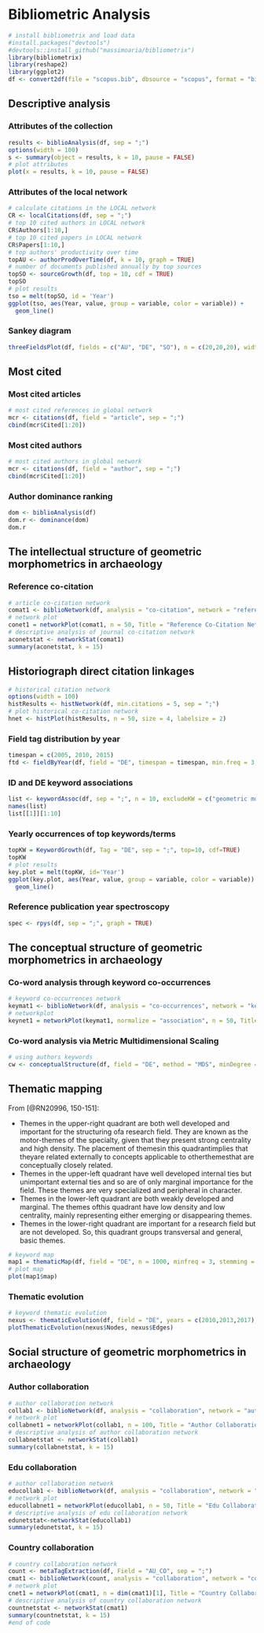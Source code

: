 # Bibliometric Analysis

```r
# install bibliometrix and load data
#install.packages("devtools")
#devtools::install_github("massimoaria/bibliometrix")
library(bibliometrix)
library(reshape2)
library(ggplot2)
df <- convert2df(file = "scopus.bib", dbsource = "scopus", format = "bibtex")
```

## Descriptive analysis

### Attributes of the collection

```r
results <- biblioAnalysis(df, sep = ";")
options(width = 100)
s <- summary(object = results, k = 10, pause = FALSE)
# plot attributes
plot(x = results, k = 10, pause = FALSE)
```

### Attributes of the local network

```r
# calculate citations in the LOCAL network
CR <- localCitations(df, sep = ";")
# top 10 cited authors in LOCAL network
CR$Authors[1:10,]
# top 10 cited papers in LOCAL network
CR$Papers[1:10,]
# top authors' productivity over time
topAU <- authorProdOverTime(df, k = 10, graph = TRUE)
# number of documents published annually by top sources
topSO <- sourceGrowth(df, top = 10, cdf = TRUE)
topSO
# plot results
tso = melt(topSO, id = 'Year')
ggplot(tso, aes(Year, value, group = variable, color = variable)) + 
  geom_line()
```

### Sankey diagram

```r
threeFieldsPlot(df, fields = c("AU", "DE", "SO"), n = c(20,20,20), width = 800, height = 800)
```

## Most cited

### Most cited articles

```r
# most cited references in global network
mcr <- citations(df, field = "article", sep = ";")
cbind(mcr$Cited[1:20])
```

### Most cited authors

```r
# most cited authors in global network
mcr <- citations(df, field = "author", sep = ";")
cbind(mcr$Cited[1:20])
```

### Author dominance ranking

```r
dom <- biblioAnalysis(df)
dom.r <- dominance(dom)
dom.r
```

## The intellectual structure of geometric morphometrics in archaeology

### Reference co-citation

```r
# article co-citation network
comat1 <- biblioNetwork(df, analysis = "co-citation", network = "references", sep = ";")
# network plot
conet1 = networkPlot(comat1, n = 50, Title = "Reference Co-Citation Network", type = "auto", size = 20, size.cex = T, remove.multiple = FALSE, labelsize = 0.4, edgesize = 5, edges.min = 3)
# descriptive analysis of journal co-citation network
aconetstat <- networkStat(comat1)
summary(aconetstat, k = 15)
```

## Historiograph direct citation linkages

```r
# historical citation network
options(width = 100)
histResults <- histNetwork(df, min.citations = 5, sep = ";")
# plot historical co-citation network
hnet <- histPlot(histResults, n = 50, size = 4, labelsize = 2)
```

### Field tag distribution by year

```r
timespan = c(2005, 2010, 2015)
ftd <- fieldByYear(df, field = "DE", timespan = timespan, min.freq = 3, n.items = 5, labelsize = 3, graph = TRUE)
```

### ID and DE keyword associations

```r
list <- keywordAssoc(df, sep = ";", n = 10, excludeKW = c("geometric morphometric","geometric morphometrics"))
names(list)
list[[1]][1:10]
```

### Yearly occurrences of top keywords/terms

```r
topKW = KeywordGrowth(df, Tag = "DE", sep = ";", top=10, cdf=TRUE)
topKW
# plot results
key.plot = melt(topKW, id='Year')
ggplot(key.plot, aes(Year, value, group = variable, color = variable)) + 
  geom_line()
```

### Reference publication year spectroscopy

```r
spec <- rpys(df, sep = ";", graph = TRUE)
```

## The conceptual structure of geometric morphometrics in archaeology

### Co-word analysis through keyword co-occurrences

```r
# keyword co-occurrences network
keymat1 <- biblioNetwork(df, analysis = "co-occurrences", network = "keywords", sep = ";")
# networkplot
keynet1 = networkPlot(keymat1, normalize = "association", n = 50, Title = "Keyword Co-occurrences", type = "auto", size = 5, edgesize = 2, labelsize = 0.4)
```

### Co-word analysis via Metric Multidimensional Scaling

```r
# using authors keywords
cw <- conceptualStructure(df, field = "DE", method = "MDS", minDegree = 3, clust = "auto", stemming = FALSE, labelsize = 8, documents = 15)
```

## Thematic mapping

From [@RN20996, 150-151]:

* Themes in the upper-right quadrant are both well developed and important for the structuring ofa research field. They are known as the motor-themes of the specialty, given that they present strong centrality and high density. The placement of themesin this quadrantimplies that theyare related externally to concepts applicable to otherthemesthat are conceptually closely related.
* Themes in the upper-left quadrant have well developed internal ties but unimportant external ties and so are of only marginal importance for the field. These themes are very specialized and peripheral in character.
* Themes in the lower-left quadrant are both weakly developed and marginal. The themes ofthis quadrant have low density and low centrality, mainly representing either emerging or disappearing themes.
* Themes in the lower-right quadrant are important for a research field but are not developed. So, this quadrant groups transversal and general, basic themes.

```r
# keyword map
map1 = thematicMap(df, field = "DE", n = 1000, minfreq = 3, stemming = FALSE, size = 0.8, n.labels = 1, repel = TRUE)
# plot map
plot(map1$map)
```

### Thematic evolution

```r
# keyword thematic evolution
nexus <- thematicEvolution(df, field = "DE", years = c(2010,2013,2017), n = 2000, minFreq = 2, size = 0.8, n.labels = 1, repel = TRUE)
plotThematicEvolution(nexus$Nodes, nexus$Edges)
```

## Social structure of geometric morphometrics in archaeology

### Author collaboration

```r
# author collaboration network
collab1 <- biblioNetwork(df, analysis = "collaboration", network = "authors", sep = ";")
# network plot
collabnet1 = networkPlot(collab1, n = 100, Title = "Author Collaboration", type = "auto", size = 15, size.cex = T, edgesize = 3, labelsize = 0.5)
# descriptive analysis of author collaboration network
collabnetstat <- networkStat(collab1)
summary(collabnetstat, k = 15)
```

### Edu collaboration

```r
# author collaboration network
educollab1 <- biblioNetwork(df, analysis = "collaboration", network = "universities",sep = ";")
# network plot
educollabnet1 = networkPlot(educollab1, n = 50, Title = "Edu Collaboration", type = "fruchterman", size = 25, size.cex = T, edgesize = 3, labelsize = 0.4)
# descriptive analysis of edu collaboration network
edunetstat<-networkStat(educollab1)
summary(edunetstat, k = 15)
```

### Country collaboration

```r
# country collaboration network
count <- metaTagExtraction(df, Field = "AU_CO", sep = ";")
cmat1 <- biblioNetwork(count, analysis = "collaboration", network = "countries", sep = ";")
# network plot
cnet1 = networkPlot(cmat1, n = dim(cmat1)[1], Title = "Country Collaboration", type = "circle", size = 10, size.cex = T, edgesize = 1, labelsize = 0.6, cluster = "none")
# descriptive analysis of country collaboration network
countnetstat <- networkStat(cmat1)
summary(countnetstat, k = 15)
#end of code
```
